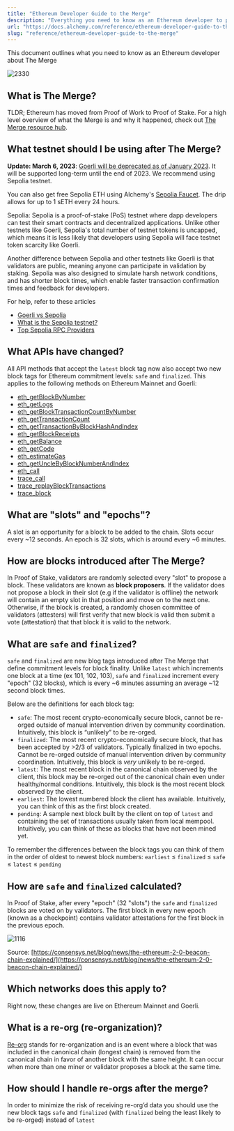```yaml
---
title: "Ethereum Developer Guide to the Merge"
description: "Everything you need to know as an Ethereum developer to prepare for The Merge."
url: "https://docs.alchemy.com/reference/ethereum-developer-guide-to-the-merge"
slug: "reference/ethereum-developer-guide-to-the-merge"
---
```


This document outlines what you need to know as an Ethereum developer about The Merge

![2330](121b2eb-Screen_Shot_2022-09-09_at_10.55.19_AM.png "Screen Shot 2022-09-09 at 10.55.19 AM.png")

## What is The Merge?

TLDR; Ethereum has moved from Proof of Work to Proof of Stake. For a high level overview of what the Merge is and why it happened, check out [The Merge resource hub](https://www.alchemy.com/the-merge).

## What testnet should I be using after The Merge?

**Update: March 6, 2023**: [Goerli will be deprecated as of January 2023](https://github.com/eth-clients/goerli). It will be supported long-term until the end of 2023. We recommend using Sepolia testnet.

You can also get free Sepolia ETH using Alchemy's [Sepolia Faucet](https://sepoliafaucet.com/). The drip allows for up to 1 sETH every 24 hours.

Sepolia: Sepolia is a proof-of-stake (PoS) testnet where dapp developers can test their smart contracts and decentralized applications. Unlike other testnets like Goerli, Sepolia's total number of testnet tokens is uncapped, which means it is less likely that developers using Sepolia will face testnet token scarcity like Goerli.

Another difference between Sepolia and other testnets like Goerli is that validators are public, meaning anyone can participate in validation by staking. Sepolia was also designed to simulate harsh network conditions, and has shorter block times, which enable faster transaction confirmation times and feedback for developers.

For help, refer to these articles

* [Goerli vs Sepolia](https://www.alchemy.com/overviews/goerli-vs-sepolia)
* [What is the Sepolia testnet?](https://www.alchemy.com/overviews/sepolia-testnet)
* [Top Sepolia RPC Providers](https://www.alchemy.com/overviews/sepolia-rpc-providers)

## What APIs have changed?

All API methods that accept the `latest` block tag now also accept two new block tags for Ethereum commitment levels: `safe` and `finalized`. This applies to the following methods on Ethereum Mainnet and Goerli:

* [eth\_getBlockByNumber](/reference/eth-getblockbynumber)
* [eth\_getLogs](/reference/eth-getlogs)
* [eth\_getBlockTransactionCountByNumber](/reference/eth-getblocktransactioncountbynumber)
* [eth\_getTransactionCount](/reference/eth-gettransactioncount)
* [eth\_getTransactionByBlockHashAndIndex](/reference/eth-gettransactionbyblockhashandindex)
* [eth\_getBlockReceipts](/reference/eth-getblockreceipts)
* [eth\_getBalance](/reference/eth-getbalance)
* [eth\_getCode](/reference/eth-getcode)
* [eth\_estimateGas](/reference/eth-estimategas)
* [eth\_getUncleByBlockNumberAndIndex](/reference/eth-getunclebyblocknumberandindex)
* [eth\_call](/reference/eth-call)
* [trace\_call](/reference/trace-call)
* [trace\_replayBlockTransactions](/reference/trace-replayblocktransactions)
* [trace\_block](/reference/trace-block)

## What are "slots" and "epochs"?

A slot is an opportunity for a block to be added to the chain. Slots occur every ~12 seconds. An epoch is 32 slots, which is around every ~6 minutes.

## How are blocks introduced after The Merge?

In Proof of Stake, validators are randomly selected every "slot" to propose a block. These validators are known as **block proposers**. If the validator does not propose a block in their slot (e.g if the validator is offline) the network will contain an empty slot in that position and move on to the next one. Otherwise, if the block is created, a randomly chosen committee of validators (attesters) will first verify that new block is valid then submit a vote (attestation) that that block it is valid to the network.

## What are `safe` and `finalized`?

`safe` and `finalized` are new blog tags introduced after The Merge that define commitment levels for block finality. Unlike `latest` which increments one block at a time (ex 101, 102, 103), `safe` and `finalized` increment every "epoch" (32 blocks), which is every ~6 minutes assuming an average ~12 second block times.

Below are the definitions for each block tag:

* `safe`: The most recent crypto-economically secure block, cannot be re-orged outside of manual intervention driven by community coordination. Intuitively, this block is “unlikely” to be re-orged.
* `finalized`: The most recent crypto-economically secure block, that has been accepted by >2/3 of validators. Typically finalized in two epochs. Cannot be re-orged outside of manual intervention driven by community coordination. Intuitively, this block is *very* unlikely to be re-orged.
* `latest`: The most recent block in the canonical chain observed by the client, this block may be re-orged out of the canonical chain even under healthy/normal conditions. Intuitively, this block is the most recent block observed by the client.
* `earliest`: The lowest numbered block the client has available. Intuitively, you can think of this as the first block created.
* `pending`: A sample next block built by the client on top of `latest` and containing the set of transactions usually taken from local mempool. Intuitively, you can think of these as blocks that have not been mined yet.

To remember the differences between the block tags you can think of them in the order of oldest to newest block numbers: `earliest` ≤ `finalized` ≤ `safe` ≤ `latest` ≤ `pending`

## How are `safe` and `finalized` calculated?

In Proof of Stake, after every "epoch" (32 "slots") the `safe` and `finalized` blocks are voted on by validators. The first block in every new epoch (known as a checkpoint) contains validator attestations for the first block in the previous epoch.

![1116](55d7bc4-block_and_epochs_.png "block and epochs .png")

Source: [https://consensys.net/blog/news/the-ethereum-2-0-beacon-chain-explained/](https://consensys.net/blog/news/the-ethereum-2-0-beacon-chain-explained/)

## Which networks does this apply to?

Right now, these changes are live on Ethereum Mainnet and Goerli.

## What is a re-org (re-organization)?

[Re-org](https://www.alchemy.com/overviews/what-is-a-reorg) stands for re-organization and is an event where a block that was included in the canonical chain (longest chain) is removed from the canonical chain in favor of another block with the same height. It can occur when more than one miner or validator proposes a block at the same time.

## How should I handle re-orgs after the merge?

In order to minimize the risk of receiving re-org’d data you should use the new block tags `safe` and `finalized` (with `finalized` being the least likely to be re-orged) instead of `latest`
